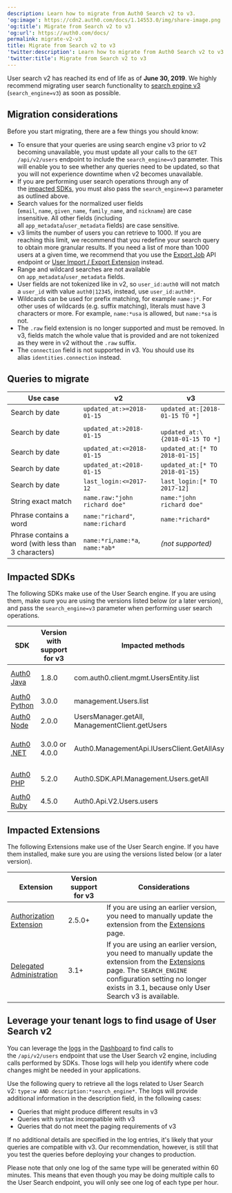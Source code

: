 ```yaml
---
description: Learn how to migrate from Auth0 Search v2 to v3.
'og:image': https://cdn2.auth0.com/docs/1.14553.0/img/share-image.png
'og:title': Migrate from Search v2 to v3
'og:url': https://auth0.com/docs/
permalink: migrate-v2-v3
title: Migrate from Search v2 to v3
'twitter:description': Learn how to migrate from Auth0 Search v2 to v3.
'twitter:title': Migrate from Search v2 to v3
---
```

User search v2 has reached its end of life as of **June 30, 2019**. We highly recommend migrating user search functionality to [search engine v3](/docs/manage-users/user-search) (`search_engine=v3`) as soon as possible.

## Migration considerations

Before you start migrating, there are a few things you should know:

* To ensure that your queries are using search engine v3 prior to v2 becoming unavailable, you must update all your calls to the `GET /api/v2/users` endpoint to include the `search_engine=v3` parameter. This will enable you to see whether any queries need to be updated, so that you will not experience downtime when v2 becomes unavailable.
* If you are performing user search operations through any of the [impacted SDKs](#impacted-sdks), you must also pass the `search_engine=v3` parameter as outlined above.
* Search values for the normalized user fields (`email`, `name`, `given_name`, `family_name`, and `nickname`) are case insensitive. All other fields (including all `app_metadata`/`user_metadata` fields) are case sensitive.
* v3 limits the number of users you can retrieve to 1000. If you are reaching this limit, we recommend that you redefine your search query to obtain more granular results. If you need a list of more than 1000 users at a given time, we recommend that you use the [Export Job](https://auth0.com/docs/api/management/v2#!/Jobs/post_users_exports) API endpoint or [User Import / Export Extension](/docs/manage-users/user-migration/user-import-export-extension) instead.
* Range and wildcard searches are not available on `app_metadata`/`user_metadata` fields.
* User fields are not tokenized like in v2, so `user_id:auth0` will not match a `user_id` with value `auth0|12345`, instead, use `user_id:auth0*`.
* Wildcards can be used for prefix matching, for example `name:j*`. For other uses of wildcards (e.g. suffix matching), literals must have 3 characters or more. For example, `name:*usa` is allowed, but `name:*sa` is not.
* The `.raw` field extension is no longer supported and must be removed. In v3, fields match the whole value that is provided and are not tokenized as they were in v2 without the `.raw` suffix.
* The `connection` field is not supported in v3. You should use its alias `identities.connection` instead.

## Queries to migrate

<table class="table"><thead>
<tr>
<th>Use case</th>
<th>v2</th>
<th>v3</th>
</tr>
</thead>
<tbody>
<tr>
<td>Search by date</td>
<td><code>updated_at:&gt;=2018-01-15</code></td>
<td><code>updated_at:[2018-01-15 TO *]</code></td>
</tr>
<tr>
<td>Search by date</td>
<td><code>updated_at:&gt;2018-01-15</code></td>
<td>
<code>
updated_at:\{2018-01-15 TO *]
</code>
</td>
</tr>
<tr>
<td>Search by date</td>
<td><code>updated_at:&lt;=2018-01-15</code></td>
<td><code>updated_at:[* TO 2018-01-15]</code></td>
</tr>
<tr>
<td>Search by date</td>
<td><code>updated_at:&lt;2018-01-15</code></td>
<td><code>updated_at:[* TO 2018-01-15}</code></td>
</tr>
<tr>
<td>Search by date</td>
<td><code>last_login:&lt;=2017-12</code></td>
<td><code>last_login:[* TO 2017-12]</code></td>
</tr>
<tr>
<td>String exact match</td>
<td><code>name.raw:"john richard doe"</code></td>
<td><code>name:"john richard doe"</code></td>
</tr>
<tr>
<td>Phrase contains a word</td>
<td><code>name:"richard"</code>, <code>name:richard</code></td>
<td><code>name:*richard*</code></td>
</tr>
<tr>
<td>Phrase contains a word (with less than 3 characters)</td>
<td><code>name:*ri</code>,<code>name:*a</code>, <code>name:*ab*</code></td>
<td><em>(not supported)</em></td>
</tr>
</tbody>
</table>

## Impacted SDKs

The following SDKs make use of the User Search engine. If you are using them, make sure you are using the versions listed below (or a later version), and pass the `search_engine=v3` parameter when performing user search operations.

<table class="table"><thead>
<tr>
<th>SDK</th>
<th>Version with support for v3</th>
<th>Impacted methods</th>
<th>Considerations</th>
</tr>
</thead>
<tbody>
<tr>
<td><a href="https://github.com/auth0/auth0-java">Auth0 Java</a></td>
<td>1.8.0</td>
<td>com.auth0.client.mgmt.UsersEntity.list</td>
<td>Provide a <code>UserFilter</code> with <code>withSearchEngine("v3")</code></td>
</tr>
<tr>
<td><a href="https://github.com/auth0/auth0-python">Auth0 Python</a></td>
<td>3.0.0</td>
<td>management.Users.list</td>
<td>Provide the parameter <code>search_engine='v3'</code></td>
</tr>
<tr>
<td><a href="https://github.com/auth0/node-auth0">Auth0 Node</a></td>
<td>2.0.0</td>
<td>UsersManager.getAll, ManagementClient.getUsers</td>
<td>Provide the parameter <code>search_engine:'v3'</code></td>
</tr>
<tr>
<td><a href="https://github.com/auth0/auth0.net">Auth0 .NET</a></td>
<td>3.0.0 or 4.0.0</td>
<td>Auth0.ManagementApi.IUsersClient.GetAllAsync</td>
<td>Provide a <code>GetUsersRequest</code> object with <code>SearchEngine</code> = <code>"v3"</code></td>
</tr>
<tr>
<td><a href="https://github.com/auth0/auth0-php">Auth0 PHP</a></td>
<td>5.2.0</td>
<td>Auth0.SDK.API.Management.Users.getAll</td>
<td>Provide the parameter <code>'search_engine' =&gt; 'v3'</code></td>
</tr>
<tr>
<td><a href="https://github.com/auth0/ruby-auth0">Auth0 Ruby</a></td>
<td>4.5.0</td>
<td>Auth0.Api.V2.Users.users</td>
<td>Provide the parameter <code>search_engine: 'v3'</code></td>
</tr>
</tbody>
</table>

## Impacted Extensions

The following Extensions make use of the User Search engine. If you have them installed, make sure you are using the versions listed below (or a later version).

<table class="table"><thead>
<tr>
<th>Extension</th>
<th>Version support for v3</th>
<th>Considerations</th>
</tr>
</thead>
<tbody>
<tr>
<td><a href="/docs/customize/extensions/authorization-extension">Authorization Extension</a></td>
<td>2.5.0+</td>
<td>If you are using an earlier version, you need to manually update the extension from the <a href="https://manage.auth0.com/#/extensions">Extensions</a> page.</td>
</tr>
<tr>
<td><a href="/docs/customize/extensions/delegated-administration-extension">Delegated Administration</a></td>
<td>3.1+</td>
<td>If you are using an earlier version, you need to manually update the extension from the <a href="https://manage.auth0.com/#/extensions">Extensions</a> page. The <code>SEARCH_ENGINE</code> configuration setting no longer exists in 3.1, because only User Search v3 is available.</td>
</tr>
</tbody>
</table>

## Leverage your tenant logs to find usage of User Search v2

You can leverage the [logs](/docs/deploy-monitor/logs) in the [Dashboard](https://manage.auth0.com/#/logs) to find calls to the `/api/v2/users` endpoint that use the User Search v2 engine, including calls performed by SDKs. Those logs will help you identify where code changes might be needed in your applications.

Use the following query to retrieve all the logs related to User Search v2: `type:w AND description:*search_engine*`. The logs will provide additional information in the description field, in the following cases:

* Queries that might produce different results in v3
* Queries with syntax incompatible with v3
* Queries that do not meet the paging requirements of v3

If no additional details are specified in the log entries, it's likely that your queries are compatible with v3. Our recommendation, however, is still that you test the queries before deploying your changes to production.

Please note that only one log of the same type will be generated within 60 minutes. This means that even though you may be doing multiple calls to the User Search endpoint, you will only see one log of each type per hour.